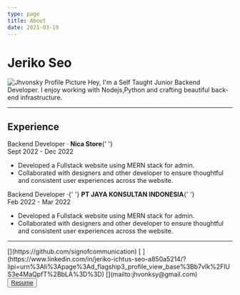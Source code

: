 ```yaml
---
type: page
title: About
date: 2021-03-19
---
```


# Jeriko Seo

![Jhvonsky Profile Picture](https://avatars.githubusercontent.com/u/70561984?v=4 'Profile Picture')
Hey, I'm a Self Taught Junior Backend Developer. I enjoy working with Nodejs,Python and crafting beautiful back-end infrastructure.

---

## Experience

<div>
  <div class="exp">
    <div>
      Backend Developer · <b class="company-name">Nica Store</b>{' '}
    </div>
    <span class="range">Sept 2022 - Dec 2022</span>
  </div>
  <ul>
    <li>Developed a Fullstack website using MERN stack for admin.</li>
    <li>
      Collaborated with designers and other developer to ensure thoughtful and
      consistent user experiences across the website.
    </li>
  </ul>
</div>
<div>
  <div class="exp">
    <div>
      Backend Developer ·{' '}
      <b class="company-name">PT JAYA KONSULTAN INDONESIA</b>{' '}
    </div>
    <span class="range">Feb 2022 - Mar 2022</span>
  </div>
  <ul>
    <li>Developed a Fullstack website using MERN stack for admin.</li>
    <li>
      Collaborated with designers and other developer to ensure thoughtful and
      consistent user experiences across the website.
    </li>
  </ul>
</div>

---

<div class="social">
  <span>
    [<i class="fa-brands fa-github"></i>](https://github.com/signofcommunication)
  </span>
  <span>
    [<i class="fa-brands fa-linkedin"></i>
    ](https://www.linkedin.com/in/jeriko-ichtus-seo-a850a5214/?lipi=urn%3Ali%3Apage%3Ad_flagship3_profile_view_base%3Bb7vIk%2FlUS3e4MaQpfT%2BbLA%3D%3D)
  </span>
  <span>
    [<i class="fa-regular fa-envelope"></i>](mailto:jhvonksy@gmail.com)
  </span>
</div>
<button class="cv">
  <a href="/images/Jeriko Ichtus Seo.pdf" download>
    Resume
  </a>
</button>
